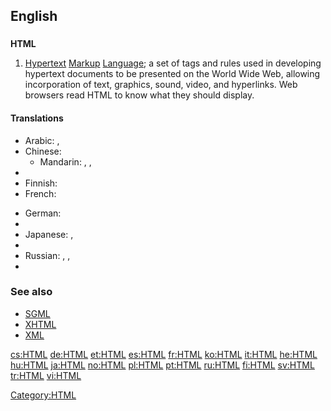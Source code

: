 ==English==
{{wikipedia}}

==={{initialism}}===
'''HTML'''

# [[hypertext|Hypertext]] [[markup|Markup]] [[language|Language]]; a set of tags and rules used in developing hypertext documents to be presented on the World Wide Web, allowing incorporation of text, graphics, sound, video, and hyperlinks. Web browsers read HTML to know what they should display.

====Translations====
{{trans-top|HTML}}
* Arabic: {{t-|ar|HTML|m|tr='eych-tii-'em-'el|sc=Latn}},  {{t|ar|إتش.تي.إم.إل|m|tr='eych-tii-'em-'el|sc=Arab}}
* Chinese:
** Mandarin: {{t|zh|HTML|tr=|sc=Latn}}, {{t|zh|超文本置標語言|sc=Hani}}, {{t|zh|超文本置标语言|tr=chāowénběn zhì biāoyǔyán|sc=Hani}}
* {{trreq|Dutch}}
* Finnish: {{t|fi|HTML}}
* French: {{t|fr|HTML|tr=aʃ.te.ɛm.ɛl|m}}
{{trans-mid}}
* German: {{t|de|HTML|tr=ˈhaːˈteːˈɛmˈɛl|f|n}}
* {{trreq|Hungarian}}
* Japanese: {{t+|ja|HTML|tr=eichi-tī-emu-eru|sc=Latn}},  {{t|ja|エイチ・ティー・エム・エル|tr=eichi-tī-emu-eru|sc=Jpan}}
* {{trreq|Portuguese}}
* Russian: {{t+|ru|HTML|m|tr=aš-te-em-él', ejč-ti-em-él}},  {{t|ru|аш-тэ-эм-эль|m|tr=aš-te-em-él'|sc=Cyrl}},  {{t|ru|эйч-ти-эм-эл|m|tr=ejč-ti-em-él|sc=Cyrl}}
* {{trreq|Spanish}}
{{trans-bottom}}

===See also===
* [[SGML]]
* [[XHTML]]
* [[XML]]

[[Category:HTML]]

[[cs:HTML]]
[[de:HTML]]
[[et:HTML]]
[[es:HTML]]
[[fr:HTML]]
[[ko:HTML]]
[[it:HTML]]
[[he:HTML]]
[[hu:HTML]]
[[ja:HTML]]
[[no:HTML]]
[[pl:HTML]]
[[pt:HTML]]
[[ru:HTML]]
[[fi:HTML]]
[[sv:HTML]]
[[tr:HTML]]
[[vi:HTML]]